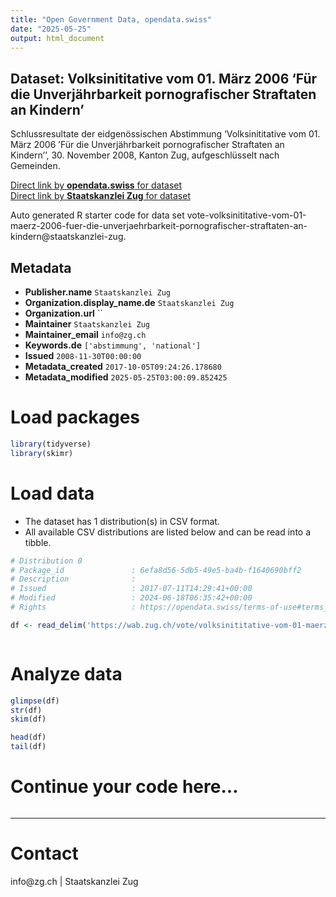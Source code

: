 ```yaml
---
title: "Open Government Data, opendata.swiss"
date: "2025-05-25"
output: html_document
---
```


## Dataset: Volksinititative vom 01. März 2006 'Für die Unverjährbarkeit pornografischer Straftaten an Kindern'

Schlussresultate der eidgenössischen Abstimmung 'Volksinititative vom 01. März 2006 'Für die Unverjährbarkeit pornografischer Straftaten an Kindern'', 30. November 2008, Kanton Zug, aufgeschlüsselt nach Gemeinden.

[Direct link by **opendata.swiss** for dataset](https://opendata.swiss/de/dataset/volksinititative-vom-01-marz-2006-fur-die-unverjahrbarkeit-pornografischer-straftaten-an-kinder)<br>
[Direct link by **Staatskanzlei Zug** for dataset](https://wab.zug.ch/vote/volksinititative-vom-01-maerz-2006-fuer-die-unverjaehrbarkeit-pornografischer-straftaten-an-kindern/data)

Auto generated R starter code for data set vote-volksinititative-vom-01-maerz-2006-fuer-die-unverjaehrbarkeit-pornografischer-straftaten-an-kindern@staatskanzlei-zug.

## Metadata

- **Publisher.name** `Staatskanzlei Zug`
- **Organization.display_name.de** `Staatskanzlei Zug`
- **Organization.url** ``
- **Maintainer** `Staatskanzlei Zug`
- **Maintainer_email** `info@zg.ch`
- **Keywords.de** `['abstimmung', 'national']`
- **Issued** `2008-11-30T00:00:00`
- **Metadata_created** `2017-10-05T09:24:26.178680`
- **Metadata_modified** `2025-05-25T03:00:09.852425`


# Load packages

```r

library(tidyverse)
library(skimr)

```

# Load data

-   The dataset has 1 distribution(s) in CSV format.
-   All available CSV distributions are listed below and can be read into a tibble.

```r

# Distribution 0
# Package_id               : 6efa8d56-5db5-49e5-ba4b-f1640690bff2
# Description              : 
# Issued                   : 2017-07-11T14:29:41+00:00
# Modified                 : 2024-06-18T06:35:42+00:00
# Rights                   : https://opendata.swiss/terms-of-use#terms_by

df <- read_delim('https://wab.zug.ch/vote/volksinititative-vom-01-maerz-2006-fuer-die-unverjaehrbarkeit-pornografischer-straftaten-an-kindern/data-csv')



```

# Analyze data

```r

glimpse(df)
str(df)
skim(df)

head(df)
tail(df)

```

# Continue your code here...

```r

```

------------------------------------------------------------------------

# Contact

info@zg.ch | Staatskanzlei Zug
